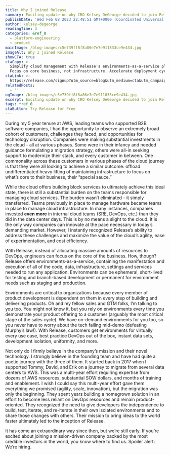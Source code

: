 ```yaml
---
title: Why I joined Release
summary: Exciting update on why CRO Kelsey DeGeorge decided to join Release
publishDate: 'Wed Feb 08 2023 22:48:51 GMT+0000 (Coordinated Universal Time)'
author: kelsey-degeorge
readingTime: 3
categories: &ref_0
  - platform-engineering
  - product
mainImage: /blog-images/c5e739ff8f8a86e7e7e911833ce9e434.jpg
imageAlt: Why I joined Release
showCTA: true
ctaCopy: >-
  Simplify cloud management with Release's environments-as-a-service platform.
  Focus on core business, not infrastructure. Accelerate deployment cycles.
ctaLink: >-
  https://release.com/signup?utm_source=blog&utm_medium=cta&utm_campaign=blog-cta&utm_content=kelsey-degeorge-why-i-joined-release
relatedPosts:
  - ''
ogImage: /blog-images/c5e739ff8f8a86e7e7e911833ce9e434.jpg
excerpt: Exciting update on why CRO Kelsey DeGeorge decided to join Release
tags: *ref_0
ctaButton: Try Release for Free
---
```


During my 5 year tenure at AWS, leading teams who supported B2B software companies, I had the opportunity to observe an extremely broad cohort of customers, challenges they faced, and opportunities for technology disruption. Companies were making substantial investments in the cloud - all at various phases. Some were in their infancy and needed guidance formulating a migration strategy, others were all-in seeking support to modernize their stack, and every customer in between. One commonality across these customers in various phases of the cloud journey is that they were all looking to achieve a similar outcome: offload undifferentiated heavy lifting of maintaining infrastructure to focus on what’s core to their business, their “special sauce.”

While the cloud offers building block services to ultimately achieve this ideal state, there is still a substantial burden on the teams responsible for managing cloud services. The burden wasn’t eliminated - it simply transferred. Teams previously in place to manage hardware became teams in place to manage cloud infrastructure. In many instances, companies invested **even more** in internal cloud teams (SRE, DevOps, etc.) than they did in the data center days. This is by no means a slight to the cloud. It is the only way companies can innovate at the pace necessary in today’s demanding market. However, I instantly recognized Release’s ability to address these challenges and maximize the value of the cloud’s agility, ease of experimentation, and cost efficiency.

With Release, instead of allocating massive amounts of resources to DevOps, engineers can focus on the core of the business. How, though? Release offers environments-as-a-service, containing the manifestation and execution of all of the code, data, infrastructure, settings and services needed to run any application. Environments can be ephemeral, short-lived for testing and branch-based development or permanent for environment needs such as staging and production.

Environments are critical to organizations because every member of product development is dependent on them in every step of building and delivering products. Oh and my fellow sales and GTM folks, I’m talking to you too. You might not know it, but you rely on environments every time you demonstrate your product offering to a customer (arguably the most critical stage of the sales cycle). We have on-demand environments for you too, so you never have to worry about the tech failing mid-demo (defeating Murphy’s law!). With Release, customers get environments for virtually every use case, best practice DevOps out of the box, instant data sets, development isolation, uniformity, and more.

Not only do I firmly believe in the company’s mission and their novel technology. I strongly believe in the founding team and have had quite a poetic journey with the three of them. It started back in 2017 when I supported Tommy, David, and Erik on a journey to migrate from several data centers to AWS. This was a multi-year effort requiring expertise from dozens of AWS resources, substantial SOW dollars, and months of training and enablement. I wish I could say this multi-year effort gave them everything we promised (agility, scale, innovation), but the migration was only the beginning. They spent years building a homegrown solution in an effort to become less reliant on DevOps resources and remain product-oriented. They recognized the need to give developers the independence to build, test, iterate, and re-iterate in their own isolated environments and to share those changes with others. Their mission to bring ideas to the world faster ultimately led to the inception of Release.

It has come an extraordinary way since then, but we’re still early. If you’re excited about joining a mission-driven company backed by the most credible investors in the world, you know where to find us. Spoiler alert: We’re hiring.

